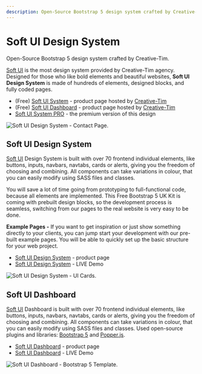 ```yaml
---
description: Open-Source Bootstrap 5 design system crafted by Creative-Tim.
---
```


# Soft UI Design System

<SubHeading>Open-Source Bootstrap 5 design system crafted by Creative-Tim.</SubHeading>

[Soft UI](https://appseed.us/ui-kit/soft-ui-design-system) is the most design system provided by Creative-Tim agency. Designed for those who like bold elements and beautiful websites, **Soft UI Design System** is made of hundreds of elements, designed blocks, and fully coded pages.

- (Free) [Soft UI System](https://bit.ly/3v6JYIe) - product page hosted by [Creative-Tim](../partners/creative-tim.mdx)
- (Free) [Soft UI Dashboard](https://bit.ly/2Q1uIfK) - product page hosted by [Creative-Tim](../partners/creative-tim.mdx)
- [Soft UI System PRO](https://bit.ly/3730QW3) - the premium version of this design

![Soft UI Design System - Contact Page.](../../../static/assets/docs-soft-ui-contact-page.png)

## Soft UI Design System

[Soft UI](https://appseed.us/ui-kit/soft-ui-design-system) Design System is built with over 70 frontend individual elements, like buttons, inputs, navbars, navtabs, cards or alerts, giving you the freedom of choosing and combining. All components can take variations in colour, that you can easily modify using SASS files and classes.

You will save a lot of time going from prototyping to full-functional code, because all elements are implemented. This Free Bootstrap 5 UK Kit is coming with prebuilt design blocks, so the development process is seamless, switching from our pages to the real website is very easy to be done.

**Example Pages -** If you want to get inspiration or just show something directly to your clients, you can jump start your development with our pre-built example pages. You will be able to quickly set up the basic structure for your web project.

- [Soft UI Design System](https://bit.ly/3v6JYIe) - product page
- [Soft UI Design System](https://bit.ly/3nXZR0y) - LIVE Demo

![Soft UI Design System - UI Cards.](../../../static/assets/docs-soft-ui-cards.png)

## Soft UI Dashboard

[Soft UI](https://appseed.us/ui-kit/soft-ui-design-system) Dashboard is built with over 70 frontend individual elements, like buttons, inputs, navbars, navtabs, cards or alerts, giving you the freedom of choosing and combining. All components can take variations in colour, that you can easily modify using SASS files and classes. Used open-source plugins and libraries: [Bootstrap 5](https://www.getbootstrap.com/) and [Popper.js](https://popper.js.org/).

- [Soft UI Dashboard](https://bit.ly/2Q1uIfK) - product page
- [Soft UI Dashboard](https://bit.ly/3dLM7CE) - LIVE Demo

![Soft UI Dashboard - Bootstrap 5 Template.](../../../static/assets/docs-soft-ui-dashboard.png)

